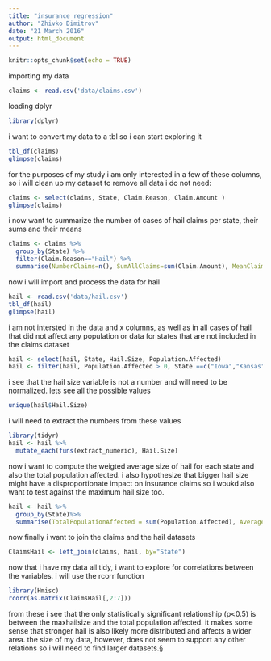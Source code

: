 ```yaml
---
title: "insurance regression"
author: "Zhivko Dimitrov"
date: "21 March 2016"
output: html_document
---
```


```r
knitr::opts_chunk$set(echo = TRUE)
```

importing my data

```r
claims <- read.csv('data/claims.csv')
```

loading dplyr

```r
library(dplyr)
```

i want to convert my data to a tbl so i can start exploring it

```r
tbl_df(claims)
glimpse(claims)
```

for the purposes of my study  i am only interested in a few of these columns, so i will clean up my dataset to remove all data i do not need:

```r
claims <- select(claims, State, Claim.Reason, Claim.Amount )
glimpse(claims)
```

i now want to summarize the number of cases of hail claims per state, their sums and their means

```r
claims <- claims %>%
  group_by(State) %>%
  filter(Claim.Reason=="Hail") %>%
  summarise(NumberClaims=n(), SumAllClaims=sum(Claim.Amount), MeanClaim=mean(Claim.Amount))
```

now i will import and process the data for hail
```r
hail <- read.csv('data/hail.csv')
tbl_df(hail)
glimpse(hail)
```
i am not intersted in the data and x columns, as well as in all cases of hail that did not affect any population or data for states that are not included in the claims dataset


```r
hail <- select(hail, State, Hail.Size, Population.Affected)
hail <- filter(hail, Population.Affected > 0, State ==c("Iowa","Kansas","Missouri","Nebraska","Oklahoma"))
```

i see that the hail size variable is not a number and will need to be normalized. lets see all the possible values

```r
unique(hail$Hail.Size)
```
i will need to extract the numbers from these values

```r
library(tidyr)
hail <- hail %>%
  mutate_each(funs(extract_numeric), Hail.Size)
```

now i want to compute the weigted average size of hail for each state and also the total population affected. i also hypothesize that bigger hail size might have a  disproportionate impact on insurance claims so i woukd also want to test against the maximum hail size too.

```r
hail <- hail %>%
  group_by(State)%>%
  summarise(TotalPopulationAffected = sum(Population.Affected), AverageHailSize = weighted.mean(Hail.Size, Population.Affected), MaxHailSize = max(Hail.Size))

```

now finally i want to join the claims and the hail datasets

```r
ClaimsHail <- left_join(claims, hail, by="State")

```

now that i have my data all tidy, i want to explore for correlations between the variables. i will use the rcorr function

```r
library(Hmisc)
rcorr(as.matrix(ClaimsHail[,2:7]))
```

from these i see that the only statistically significant relationship (p<0.5) is between the maxhailsize and the total population affected. it makes some sense that stronger hail is also likely more distributed and affects a wider area. the size of my data, however, does not seem to support any other relations so i will need to find larger datasets.§






